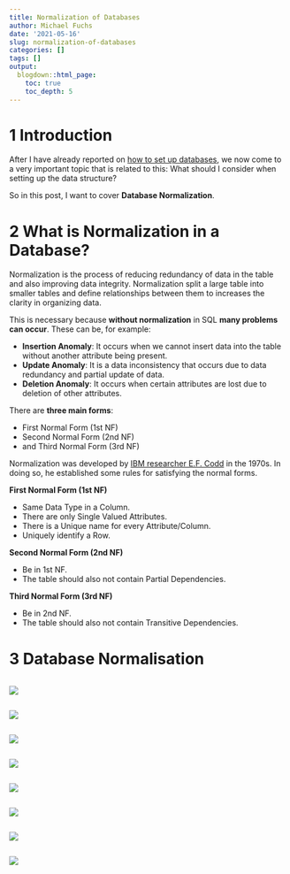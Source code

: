 ```yaml
---
title: Normalization of Databases
author: Michael Fuchs
date: '2021-05-16'
slug: normalization-of-databases
categories: []
tags: []
output:
  blogdown::html_page:
    toc: true
    toc_depth: 5
---
```




# 1 Introduction

After I have already reported on [how to set up databases](https://michael-fuchs-sql.netlify.app/2021/03/07/create-a-database/), we now come to a very important topic that is related to this: What should I consider when setting up the data structure? 

So in this post, I want to cover **Database Normalization**.


# 2 What is Normalization in a Database?


Normalization is the process of reducing redundancy of data in the table and also improving data integrity. 
Normalization split a large table into smaller tables and define relationships between them to increases the clarity in organizing data.


This is necessary because **without normalization** in SQL **many problems can occur**. These can be, for example:

+ **Insertion Anomaly**: It occurs when we cannot insert data into the table without another attribute being present.
+ **Update Anomaly**: It is a data inconsistency that occurs due to data redundancy and partial update of data.
+ **Deletion Anomaly**: It occurs when certain attributes are lost due to deletion of other attributes.


There are **three main forms**: 

+ First Normal Form (1st NF)
+ Second Normal Form (2nd NF)
+ and Third Normal Form (3rd NF)


Normalization was developed by [IBM researcher E.F. Codd](https://history-computer.com/edgar-codd-creator-of-the-relational-database/) in the 1970s. In doing so, he established some rules for satisfying the normal forms.


**First Normal Form (1st NF)**

+ Same Data Type in a Column.
+ There are only Single Valued Attributes.
+ There is a Unique name for every Attribute/Column.
+ Uniquely identify a Row.


**Second Normal Form (2nd NF)**

+ Be in 1st NF.
+ The table should also not contain Partial Dependencies.


**Third Normal Form (3rd NF)**

+ Be in 2nd NF.
+ The table should also not contain Transitive Dependencies.




# 3 Database Normalisation








```r

```

![](/post/2021-05-16-normalization-of-databases_files/p22p.png)






```r

```

![](/post/2021-05-16-normalization-of-databases_files/p22p.png)












```r

```

![](/post/2021-05-16-normalization-of-databases_files/p22p.png)




















```r

```

![](/post/2021-05-16-normalization-of-databases_files/p22p.png)






















```r

```

![](/post/2021-05-16-normalization-of-databases_files/p22p.png)























```r

```

![](/post/2021-05-16-normalization-of-databases_files/p22p.png)




















```r

```

![](/post/2021-05-16-normalization-of-databases_files/p22p.png)
















```r

```

![](/post/2021-05-16-normalization-of-databases_files/p22p.png)
















